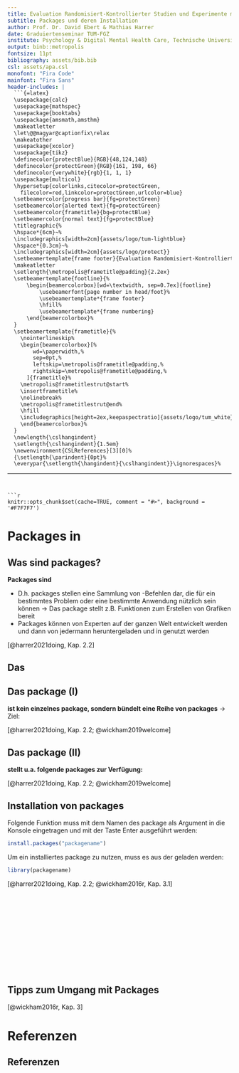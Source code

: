 ```yaml
---
title: Evaluation Randomisiert-Kontrollierter Studien und Experimente mit \textsf{R}
subtitle: Packages und deren Installation
author: Prof. Dr. David Ebert & Mathias Harrer
date: Graduiertenseminar TUM-FGZ
institute: Psychology & Digital Mental Health Care, Technische Universität München
output: binb::metropolis
fontsize: 11pt
bibliography: assets/bib.bib
csl: assets/apa.csl
monofont: "Fira Code"
mainfont: "Fira Sans"
header-includes: |
  ```{=latex}
  \usepackage{calc}
  \usepackage{mathspec}
  \usepackage{booktabs}
  \usepackage{amsmath,amsthm}
  \makeatletter
  \let\@@magyar@captionfix\relax
  \makeatother
  \usepackage{xcolor}
  \usepackage{tikz}
  \definecolor{protectBlue}{RGB}{48,124,148}
  \definecolor{protectGreen}{RGB}{161, 198, 66}
  \definecolor{verywhite}{rgb}{1, 1, 1}
  \usepackage{multicol}
  \hypersetup{colorlinks,citecolor=protectGreen,
    filecolor=red,linkcolor=protectGreen,urlcolor=blue}
  \setbeamercolor{progress bar}{fg=protectGreen}
  \setbeamercolor{alerted text}{fg=protectGreen}
  \setbeamercolor{frametitle}{bg=protectBlue}
  \setbeamercolor{normal text}{fg=protectBlue}
  \titlegraphic{%
  \hspace*{6cm}~%
  \includegraphics[width=2cm]{assets/logo/tum-lightblue}
  \hspace*{0.3cm}~%
  \includegraphics[width=2cm]{assets/logo/protect}}
  \setbeamertemplate{frame footer}{Evaluation Randomisiert-Kontrollierter Studien und Experimente mit \textsf{R}}%         <- !!SET FOOTER TITLE!!
  \makeatletter
  \setlength{\metropolis@frametitle@padding}{2.2ex}
  \setbeamertemplate{footline}{%
      \begin{beamercolorbox}[wd=\textwidth, sep=0.7ex]{footline}
          \usebeamerfont{page number in head/foot}%
          \usebeamertemplate*{frame footer}
          \hfill%
          \usebeamertemplate*{frame numbering}
      \end{beamercolorbox}%
  }
  \setbeamertemplate{frametitle}{%
    \nointerlineskip%
    \begin{beamercolorbox}[%
        wd=\paperwidth,%
        sep=0pt,%
        leftskip=\metropolis@frametitle@padding,%
        rightskip=\metropolis@frametitle@padding,%
      ]{frametitle}%
    \metropolis@frametitlestrut@start%
    \insertframetitle%
    \nolinebreak%
    \metropolis@frametitlestrut@end%
    \hfill
    \includegraphics[height=2ex,keepaspectratio]{assets/logo/tum_white}
    \end{beamercolorbox}%
  }
  \newlength{\cslhangindent}
  \setlength{\cslhangindent}{1.5em}
  \newenvironment{CSLReferences}[3][0]%
  {\setlength{\parindent}{0pt}%
  \everypar{\setlength{\hangindent}{\cslhangindent}}\ignorespaces}%
  ```
---
```


```r
knitr::opts_chunk$set(cache=TRUE, comment = "#>", background = '#F7F7F7')
```


# Packages in \textsf{R}

## Was sind packages?

**Packages sind \alert{Sets von Funktionen}**

\begin{center}
\includegraphics[width=0.2\textwidth]{assets/open_package.jpg}
\end{center}

\small
- D.h. packages stellen eine Sammlung von \textsf{R}-Befehlen dar, die für ein bestimmtes Problem oder eine bestimmte Anwendung nützlich sein können
\newline $\rightarrow$ Das package \textsf{ggplot2} stellt z.B. Funktionen zum Erstellen von Grafiken bereit
- Packages können von Experten auf der ganzen Welt entwickelt werden und dann von jedermann heruntergeladen und in \textsf{R} genutzt werden 
\par \normalsize

\scriptsize [@harrer2021doing, Kap. 2.2] \par \normalsize

## Das \textsf{R base package}

\metroset{block=fill} 
\begin{exampleblock}{CAVE}
  Das \textsf{R base package} ist vorinstalliert in \textsf{R}. D.h. auch ohne die Installation weiterer packages können schon einige (basale) Funktionen in \textsf{R} geschrieben und ausgeführt werden.
\end{exampleblock}

## Das package \textsf{tidyverse} (I)

**\textsf{tidyverse} ist kein einzelnes package, sondern bündelt eine Reihe von packages**
\newline $\rightarrow$ Ziel: **\alert{erleichterte Manipulation und Visualisierung von Daten in \textsf{R}}**

\begin{center}
\includegraphics[width=0.5\textwidth]{assets/tidyverse.png}
\end{center}

\scriptsize \href{https://www.tidyverse.org/}{www.tidyverse.org} \par \normalsize
\scriptsize [@harrer2021doing, Kap. 2.2; @wickham2019welcome] \par \normalsize

## Das package \textsf{tidyverse} (II)

**\textsf{tidyverse} stellt u.a. folgende packages zur Verfügung:**

\metroset{block=fill} 
\begin{exampleblock}{ggplot2}
 \begin{itemize}
 \item Nutzung zur Erstellung von Grafiken
 \end{itemize}
\end{exampleblock}

\metroset{block=fill} 
\begin{exampleblock}{dplyr}
 \begin{itemize}
 \item Nutzung zur Manipulation von Daten
 \end{itemize}
\end{exampleblock}

\metroset{block=fill} 
\begin{exampleblock}{purr}
 \begin{itemize}
 \item Verbesserung von functional programming in \textsf{R}
 \item Erleichtert Arbeit mit Funktionen und Vektoren
 \end{itemize}
\end{exampleblock}

\scriptsize \href{https://www.tidyverse.org/}{www.tidyverse.org} \par \normalsize
\scriptsize [@harrer2021doing, Kap. 2.2; @wickham2019welcome] \par \normalsize

## Installation von packages

\small

**\alert{1.}** Folgende Funktion muss mit dem Namen des package als Argument in die Konsole eingetragen und mit der Taste Enter ausgeführt werden:

```r
install.packages("packagename")
```

\metroset{block=fill} 
\begin{exampleblock}{Info}
  Installierte packages werden der \emph{system library} hinzugefügt und unter \emph{Packages} (in \textsf{RStudio} im rechten unteren Fenster zu finden) aufgelistet.
\end{exampleblock}

**\alert{2.}** Um ein installiertes package zu nutzen, muss es aus der \emph{system library} geladen werden:
```r
library(packagename)
```

\metroset{block=fill} 
\begin{exampleblock}{CAVE}
  Packages müssen nur einmal installiert, aber jedes Mal neu geladen werden, wenn \textsf{R} neu gestartet wird.
\end{exampleblock}

\par \normalsize

\scriptsize [@harrer2021doing, Kap. 2.2; @wickham2016r, Kap. 3.1] \par \normalsize

## $~$

\begin{tikzpicture}[remember picture,overlay]  
  \node [xshift=0cm,yshift=-0.6cm] at (current page.center)
    {\includegraphics[width=1.05\paperwidth]{assets/bg-praxis.jpg}};
\end{tikzpicture}

\Huge
\colorbox{white}{\textbf{ Praxis-Teil: }} \par \normalsize 

\colorbox{white}{\textbf{ Installieren und laden Sie \textsf{tidyverse} }}

$$~$$
$$~$$
$$~$$
$$~$$
$$~$$

## Tipps zum Umgang mit Packages

\begin{enumerate}
  \item[$\checkmark$] \textbf{\alert{Der Befehl \textsf{install.packages()} wird normalerweise nicht in \textsf{R} Skripte mit aufgenommen.}} (Wenn Skripte mit anderen geteilt werden, gilt es als antisocial, settings auf Computern von anderen zu ändern.)
  \item[$\checkmark$] Zur besseren Übersicht wird empfohlen, \textbf{\alert{alle packages}}, die zur Ausführung des \textsf{R} Skripts geladen werden müssen, \textbf{\alert{an den Anfang des Skripts}} zu schreiben.
  \item[$\checkmark$] Manche Funktionen werden in verschiedenen packages unterschiedlich genutzt. Mit folgender Schreibweise kann \textbf{\alert{genau spezifiziert werden, aus welchem Package die Funktion genommen werden soll: \textsf{package::function()}}}
  \newline $\rightarrow$ Bsp.: \textsf{ggplot2::ggplot()} bedeutet, dass die \textsf{ggplot()} Funktion aus dem \textsf{ggplot2} package genutzt wird
\end{enumerate}

\scriptsize [@wickham2016r, Kap. 3] \par \normalsize

# Referenzen

## Referenzen {.allowframebreaks}

\scriptsize






